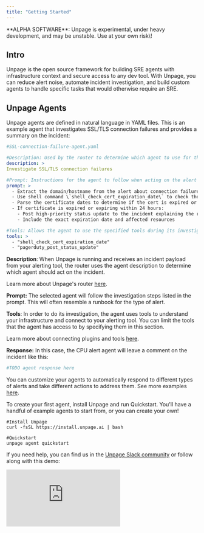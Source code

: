 ```yaml
---
title: "Getting Started"
---
```


<Info>
  **ALPHA SOFTWARE**: Unpage is experimental, under heavy development, and may be unstable. Use at your own risk\!
</Info>

## Intro

Unpage is the open source framework for building SRE agents with infrastructure context and secure access to any dev tool. With Unpage, you can reduce alert noise, automate incident investigation, and build custom agents to handle specific tasks that would otherwise require an SRE.

## Unpage Agents

Unpage agents are defined in natural language in YAML files. This is an example agent that investigates SSL/TLS connection failures and provides a summary on the incident:

```yaml expandable
#SSL-connection-failure-agent.yaml

#Description: Used by the router to determine which agent to use for the alert
description: >
Investigate SSL/TLS connection failures

#Prompt: Instructions for the agent to follow when acting on the alert
prompt: >
  - Extract the domain/hostname from the alert about connection failures.
  - Use shell command \`shell_check_cert_expiration_date\` to check the certificate expiration dates
  - Parse the certificate dates to determine if the cert is expired or expiring soon
  - If certificate is expired or expiring within 24 hours:
    - Post high-priority status update to the incident explaining the root cause
    - Include the exact expiration date and affected resources

#Tools: Allows the agent to use the specified tools during its investigation
tools: >
  - "shell_check_cert_expiration_date"
  - "pagerduty_post_status_update"
```

**Description**: When Unpage is running and receives an incident payload from your alerting tool, the router uses the agent description to determine which agent should act on the incident. 

Learn more about Unpage's router [here](/concepts/router).

**Prompt:** The selected agent will follow the investigation steps listed in the prompt. This will often resemble a runbook for the type of alert.

**Tools**: In order to do its investigation, the agent uses tools to understand your infrastructure and connect to your alerting tool. You can limit the tools that the agent has access to by specifying them in this section.

Learn more about connecting plugins and tools [here](/concepts/plugins).

**Response:** In this case, the CPU alert agent will leave a comment on the incident like this:

```yaml
#TODO agent response here
```

You can customize your agents to automatically respond to different types of alerts and take different actions to address them. See more examples [here](/examples/ssl_connection_failure).

To create your first agent, install Unpage and run Quickstart. You'll have a handful of example agents to start from, or you can create your own\!

```shellscript
#Install Unpage
curl -fsSL https://install.unpage.ai | bash
```

```shellscript
#Quickstart
unpage agent quickstart
```

If you need help, you can find us in the [Unpage Slack community](https://join.slack.com/t/unpage/shared_invite/zt-3a85b8rnp-Hf1OIZq8SNu5FyrFhWaGQw) or follow along with this demo:

<iframe className="w-full aspect-video rounded-xl" src="https://www.youtube.com/embed/z17sHig2xMk?si=k_-tIa8YqGfX9sI3" title="YouTube video player" frameborder="0" allow="accelerometer; autoplay; clipboard-write; encrypted-media; gyroscope; picture-in-picture; web-share" referrerpolicy="strict-origin-when-cross-origin" allowfullscreen />

## Installation

### Prerequisites

- Python 3.12 or higher

### Install Unpage

On macOS:

```shell
curl -fsSL https://unpage.ai/install.sh | bash
```

For other platforms, first install `uv` using the [official uv installation guide](https://github.com/astral-sh/uv), then run the command.

## Quickstart

To get started, run:

```shell
unpage agent quickstart
```

This will get you up and running with your first agent, which will automatically investigate and add context to alerts from PagerDuty (or your preferred alerting provider). You will also have a chance to set up your infrastructure knowledge graph to provide your agent with more context.

## Learn More

- [Test and run your agents](/commands/agent)
- [Set up your knowledge graph](/commands/graph)
- [Expand your agent's knowledge with custom scripts](/plugins/shell)

Have a request for the Unpage team? Let us know on [Slack](https://join.slack.com/t/unpage/shared_invite/zt-3a85b8rnp-Hf1OIZq8SNu5FyrFhWaGQw) or [GitHub](https://github.com/aptible/unpage/issues).